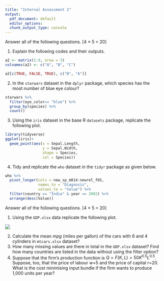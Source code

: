 ```yaml
---
title: "Internal Assessment 2"
output:
  pdf_document: default
  editor_options:
  chunk_output_type: console
---
```


\begin{center}
{\Large ECON03SEC1}\\
{\Large Department of Economics}\\
{\Large Presidency University, Kolkata}\\
{\large Full Marks: 40}\\
{\large 21/01/2022}
\end{center}





\begin{center}
\textbf{Group 1 (R)}
\end{center}

Answer all of the following questions. [4 $\times$ 5 = 20]

1. Explain the following codes and their outputs.
```r
a2 <- matrix(1:9, nrow = 3)
colnames(a2) <- c("A", "B", "C")

a2[c(TRUE, FALSE, TRUE), c("B", "A")]
```

2. In the `starwars` dataset in the `dplyr` package, which species has the most number of blue eye colour?
```r
starwars %>% 
  filter(eye_color== "blue") %>% 
  group_by(species) %>% 
  count()
```

3. Using the `iris` dataset in the base R `datasets` package, replicate the following plot.

```r
library(tidyverse)
ggplot(iris)+
  geom_point(aes(x = Sepal.Length,
                 y = Sepal.Width,
                 shape = Species,
                 col = Species))
```

4. Tidy and replicate the `who` dataset in the `tidyr` package as given below.
```r
who %>% 
  pivot_longer(cols = new_sp_m014:newrel_f65,
               names_to = "Diagnosis",
               values_to = "Value") %>% 
  filter(country == "India" & year == 2002) %>% 
  arrange(desc(Value))
```


\begin{center}
\textbf{Group 2 (Excel)}
\end{center}

Answer all of the following questions. [4 $\times$ 5 = 20]

1. Using the `GDP.xlsx` data replicate the following plot.

![](bar.png)

2. Calculate the mean *mpg* (miles per gallon) of the  cars with 6 and 4 cylinders in `mtcars.xlsx` dataset?
3. How many missing values are there in total in the `GDP.xlsx` dataset? Find how many countries are listed in the data without using the filter option?
4. Suppose that the firm’s production function is $Q=F(K,L)=50K^{0.5}L^{0.5}$. Suppose, too, that the price of labour w=5 and the price of capital r=20. What is the cost minimising input bundle if the firm wants to produce 1,000 units per year?
